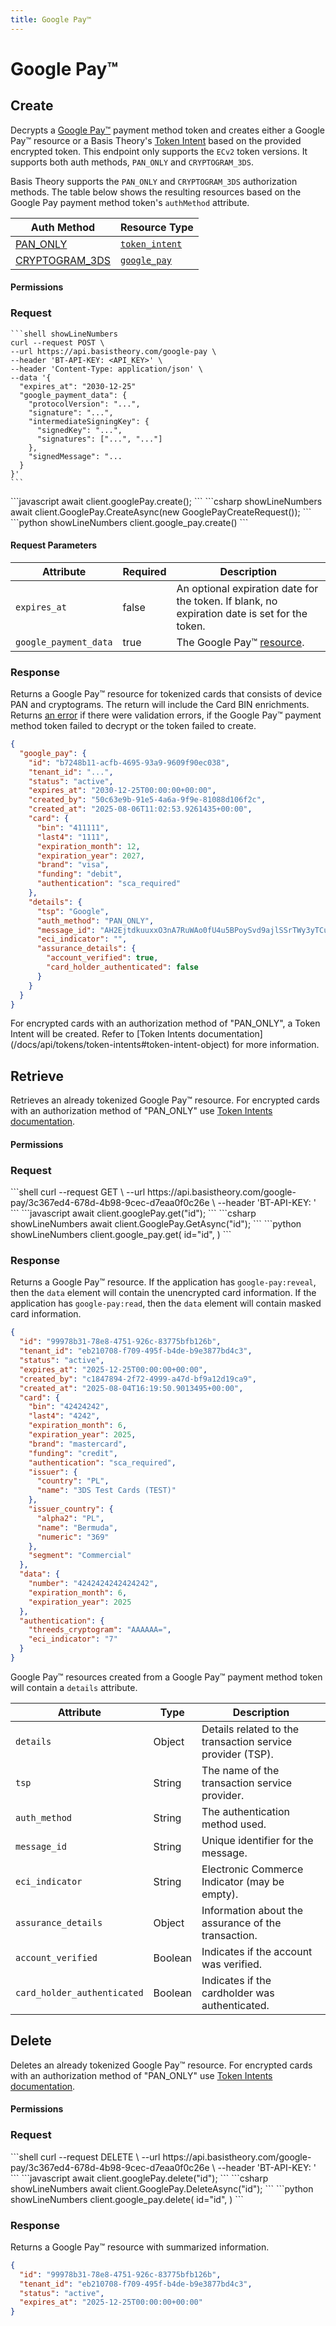```yaml
---
title: Google Pay™
---
```




# Google Pay™

## Create

Decrypts a [Google Pay™](https://developers.google.com/pay/api) payment method token and creates either a Google Pay™ resource or a Basis Theory's [Token Intent](/docs/api/tokens/token-intents#token-intent-object) based on the provided encrypted token. This endpoint only supports the `ECv2` token versions. It supports both auth methods, `PAN_ONLY` and `CRYPTOGRAM_3DS`.

Basis Theory supports the `PAN_ONLY` and `CRYPTOGRAM_3DS` authorization methods.
The table below shows the resulting resources based on the Google Pay payment method token's `authMethod` attribute.

| Auth Method   | Resource Type                                                          |
|---------------|----------------------------------------------------------------|
| [PAN_ONLY](https://developers.google.com/pay/api/web/guides/resources/payment-data-cryptography#pan_only) | [`token_intent`](/docs/api/tokens/token-types#card)                    |
| [CRYPTOGRAM_3DS](https://developers.google.com/pay/api/web/guides/resources/payment-data-cryptography#cryptogram_3ds)  | [`google_pay`](/docs/api/google-pay/api#response)  |

<HttpMethod method={HttpMethods.POST} endpoint="https://api.basistheory.com/google-pay" />

#### Permissions

<Permission content="google-pay:create" />

### Request

<Tabs className="bt-tabs" groupId="languages">
  <TabItem value="shell" label="cURL">

    ```shell showLineNumbers
    curl --request POST \
    --url https://api.basistheory.com/google-pay \
    --header 'BT-API-KEY: <API_KEY>' \
    --header 'Content-Type: application/json' \
    --data '{
      "expires_at": "2030-12-25"
      "google_payment_data": {
        "protocolVersion": "...",
        "signature": "...",
        "intermediateSigningKey": {
          "signedKey": "...",
          "signatures": ["...", "..."]
        },
        "signedMessage": "...
      }
    }'
    ```
  </TabItem>

  <TabItem value="node" label="Node">
    ```javascript
    await client.googlePay.create();
    ```
  </TabItem>
  <TabItem value="csharp" label="C#">
    ```csharp showLineNumbers
    await client.GooglePay.CreateAsync(new GooglePayCreateRequest());
    ```
  </TabItem>
  <TabItem value="python" label="Python">
    ```python showLineNumbers
    client.google_pay.create()
    ```
  </TabItem>
</Tabs>

#### Request Parameters

| Attribute  | Required | Description                                                        |
|------------|----------|--------------------------------------------------------------------|
| `expires_at` | false | An optional expiration date for the token. If blank, no expiration date is set for the token. |
| `google_payment_data` | true | The Google Pay™ [resource](https://developers.google.com/pay/api/web/guides/resources/payment-data-cryptography#payment-method-token-structure). |

### Response

Returns a Google Pay™ resource for tokenized cards that consists of device PAN and cryptograms.
The return will include the Card BIN enrichments.
Returns [an error](/docs/api/errors) if there were validation errors, if the Google Pay™ payment method token failed to decrypt or the token failed to create.

```json
{
  "google_pay": {
    "id": "b7248b11-acfb-4695-93a9-9609f90ec038",
    "tenant_id": "...",
    "status": "active",
    "expires_at": "2030-12-25T00:00:00+00:00",
    "created_by": "50c63e9b-91e5-4a6a-9f9e-81088d106f2c",
    "created_at": "2025-08-06T11:02:53.9261435+00:00",
    "card": {
      "bin": "411111",
      "last4": "1111",
      "expiration_month": 12,
      "expiration_year": 2027,
      "brand": "visa",
      "funding": "debit",
      "authentication": "sca_required"
    },
    "details": {
      "tsp": "Google",
      "auth_method": "PAN_ONLY",
      "message_id": "AH2EjtdkuuxxO3nA7RuWAo0fU4u5BPoySvd9ajlSSrTWy3yTCu2IRbRwp8K3sFjSUS-ELa7UzetwY6UFsNLISYiKY6arNIOfYxutYYH3LJdIH0UcmoRDzmM",
      "eci_indicator": "",
      "assurance_details": {
        "account_verified": true,
        "card_holder_authenticated": false
      }
    }
  }
}
```

<Alert type={Alerts.Information}>
  For encrypted cards with an authorization method of "PAN_ONLY", a Token Intent will be created. Refer to [Token Intents documentation](/docs/api/tokens/token-intents#token-intent-object) for more information.
</Alert>

## Retrieve

Retrieves an already tokenized Google Pay™ resource. For encrypted cards with an authorization method of "PAN_ONLY" use [Token Intents documentation](/docs/api/tokens/token-intents#get-a-token-intent).

<HttpMethod method={HttpMethods.GET} endpoint="https://api.basistheory.com/google-pay/{:id}" />

#### Permissions

<Permission content="google-pay:read" />
<Permission content="google-pay:reveal" />

### Request

<Tabs className="bt-tabs" groupId="languages">
  <TabItem value="shell" label="cURL">
    ```shell
    curl --request GET \
    --url https://api.basistheory.com/google-pay/3c367ed4-678d-4b98-9cec-d7eaa0f0c26e \
    --header 'BT-API-KEY: <API_KEY>'
    ```
  </TabItem>

  <TabItem value="node" label="Node">
    ```javascript
    await client.googlePay.get("id");
    ```
  </TabItem>
  <TabItem value="csharp" label="C#">
    ```csharp showLineNumbers
    await client.GooglePay.GetAsync("id");
    ```
  </TabItem>
  <TabItem value="python" label="Python">
    ```python showLineNumbers
    client.google_pay.get(
    id="id",
    )
    ```
  </TabItem>
</Tabs>

### Response

Returns a Google Pay™ resource.
If the application has `google-pay:reveal`, then the `data` element will contain the unencrypted card information.
If the application has `google-pay:read`, then the `data` element will contain masked card information.

```json
{
  "id": "99978b31-78e8-4751-926c-83775bfb126b",
  "tenant_id": "eb210708-f709-495f-b4de-b9e3877bd4c3",
  "status": "active",
  "expires_at": "2025-12-25T00:00:00+00:00",
  "created_by": "c1847894-2f72-4999-a47d-bf9a12d19ca9",
  "created_at": "2025-08-04T16:19:50.9013495+00:00",
  "card": {
    "bin": "42424242",
    "last4": "4242",
    "expiration_month": 6,
    "expiration_year": 2025,
    "brand": "mastercard",
    "funding": "credit",
    "authentication": "sca_required",
    "issuer": {
      "country": "PL",
      "name": "3DS Test Cards (TEST)"
    },
    "issuer_country": {
      "alpha2": "PL",
      "name": "Bermuda",
      "numeric": "369"
    },
    "segment": "Commercial"
  },
  "data": {
    "number": "4242424242424242",
    "expiration_month": 6,
    "expiration_year": 2025
  },
  "authentication": {
    "threeds_cryptogram": "AAAAAA=",
    "eci_indicator": "7"
  }
}
```

Google Pay™ resources created from a Google Pay™ payment method token will contain a `details` attribute.

| Attribute                         | Type      | Description                                   |
|-----------------------------------|-----------|-----------------------------------------------|
| `details`                         | Object    | Details related to the transaction service provider (TSP).  |
| `tsp`                             | String    | The name of the transaction service provider. |
| `auth_method`                     | String    | The authentication method used.              |
| `message_id`                      | String    | Unique identifier for the message.           |
| `eci_indicator`                   | String    | Electronic Commerce Indicator (may be empty).|
| `assurance_details`               | Object    | Information about the assurance of the transaction. |
| `account_verified`                | Boolean   | Indicates if the account was verified.       |
| `card_holder_authenticated`       | Boolean   | Indicates if the cardholder was authenticated.|

## Delete

Deletes an already tokenized Google Pay™ resource. For encrypted cards with an authorization method of "PAN_ONLY" use [Token Intents documentation](/docs/api/tokens/token-intents#delete-token-intent).

<HttpMethod method={HttpMethods.DELETE} endpoint="https://api.basistheory.com/google-pay/{:id}" />

#### Permissions

<Permission content="google-pay:delete" />

### Request

<Tabs className="bt-tabs" groupId="languages">
  <TabItem value="shell" label="cURL">
    ```shell
    curl --request DELETE \
    --url https://api.basistheory.com/google-pay/3c367ed4-678d-4b98-9cec-d7eaa0f0c26e \
    --header 'BT-API-KEY: <API_KEY>'
    ```
  </TabItem>

  <TabItem value="node" label="Node">
    ```javascript
    await client.googlePay.delete("id");
    ```
  </TabItem>
  <TabItem value="csharp" label="C#">
    ```csharp showLineNumbers
    await client.GooglePay.DeleteAsync("id");
    ```
  </TabItem>
  <TabItem value="python" label="Python">
    ```python showLineNumbers
    client.google_pay.delete(
    id="id",
    )
    ```
  </TabItem>
</Tabs>

### Response

Returns a Google Pay™ resource with summarized information.

```json
{
  "id": "99978b31-78e8-4751-926c-83775bfb126b",
  "tenant_id": "eb210708-f709-495f-b4de-b9e3877bd4c3",
  "status": "active",
  "expires_at": "2025-12-25T00:00:00+00:00"
}
```

